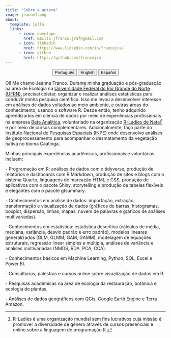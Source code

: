 ---
title: "Sobre a autora"
image: jeanne1.png
about:
  template: jolla
  links:
      - icon: envelope
        href: mailto:jfranco.jraf@gmail.com
      - icon: linkedin
        href: https://www.linkedin.com/in/francojra/
      - icon: github
        href: https://github.com/francojra
---

<center>

::: {.btn-group role="group" aria-label="About"}
<a href="about-pt.html"> <button type="button" class="btn btn-primary me-md-2 btn-sm">Português</button></a> <a href="about-en.html"> <button type="button" class="btn btn-primary me-md-2 btn-sm">English</button></a> <a href="about-es.html"><button type="button" class="btn btn-primary me-md-2 btn-sm">Español</button></a>
:::

</center>

Oi! Me chamo Jeanne Franco. Durante minha graduação e pós-graduação na área de Ecologia na [Universidade Federal do Rio Grande do Norte (UFRN)](https://www.ufrn.br/), precisei coletar, organizar e realizar análises estatísticas para conduzir minha pesquisa científica. Isso me levou a desenvolver interesse em análises de dados voltados ao meio ambiente, e outras áreas do conhecimento, usando o software R. Desde então, tenho adquirido aprendizados em ciência de dados por meio de experiências profissionais na empresa [Beta Analítica](https://betaanalitica.com.br/), voluntariado na organização [R-Ladies de Natal](https://rladies.org/)[^1] e por meio de cursos complementares. Adicionalmente, faço parte do [Instituto Nacional de Pesquisas Espaciais (INPE)](https://www.gov.br/inpe/pt-br) onde desenvolvo análises de geoprocessamento para acompanhar o desmatamento da vegetação nativa no bioma Caatinga. 

Minhas principais experiências acadêmicas, profissionais e voluntárias incluem:

\- Programação em R: análises de dados com o tidyverse, produção de relatórios e dashboards com R Markdown, produção de sites e blogs com o sistema Quarto, linguagens de marcação HTML e CSS, produção de aplicativos com o pacote Shiny, storytelling e produção de tabelas flexíveis e elegantes com o pacote gtsummary.

\- Conhecimentos em análise de dados: importação, extração, transformação e visualização de dados (gráficos de barras, histogramas, boxplot, dispersão, linhas, mapas, nuvem de palavras e gráficos de análises multivariadas).

\- Conhecimentos em estatística: estatística descritiva (cálculos de média, mediana, variância, desvio padrão e erro padrão), modelos lineares generalizados (GLM, GLMM, GAM, GAMM), modelagem de equações estruturais, regressão linear simples e múltipla, análises de variância e análises multivariadas (NMDS, RDA, PCA, CCA).

\- Conhecimentos básicos em Machine Learning, Python, SQL, Excel e Power BI.

\- Consultorias, palestras e cursos online sobre visualização de dados em R.

\- Pesquisas acadêmicas na área de ecologia da restauração, botânica e ecologia de plantas.

\- Análises de dados geográficos com QGis, Google Earth Engine e Terra Amazon.

[^1]: R-Ladies é uma organização mundial sem fins lucrativos cuja missão é promover a diversidade de gênero através de cursos presenciais e online sobre a linguagem de programação R.
